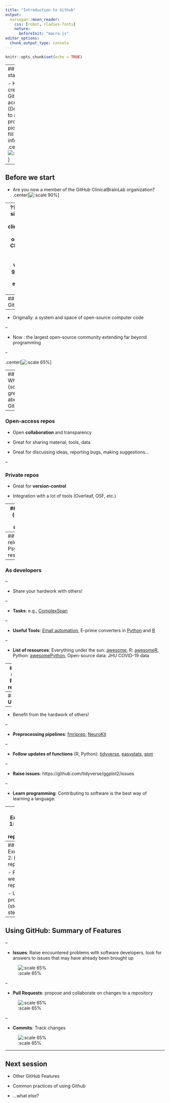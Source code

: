 ```yaml
---
title: "Introduction to Github"
output:
  xaringan::moon_reader:
    css: [robot, rladies-fonts]
    nature:
      beforeInit: "macro.js"
editor_options: 
  chunk_output_type: console
---
```


```r
knitr::opts_chunk$set(echo = TRUE)
```

---
## Before we start


- Have you created your GitHub account? (Don't forget to add a profile picture and fill up your information!)
.center[![:scale 90%](img/dom-profile.PNG)]


---

## Before we start

- Are you now a member of the GitHub ClinicalBrainLab organization?
.center[![:scale 90%](img/organization.png)]

--
???
everyone signs in, look for clinicalbrainlab gh organization
Checking the list of members would be a good way to see if everyone is there

---
## What is GitHub?

--
- Originally: a system and space of open-source computer code

--

- Now : the largest open-source community extending far beyond programming


--

.center[![:scale 65%](img/nature-stats.png)]

---
## What is (so great about) GitHub? 

--

### Open-access repos
  - Open **collaboration** and transparency
  
  - Great for sharing material, tools, data
  
  - Great for discussing ideas, reporting bugs, making suggestions...

--

### Private repos
  - Great for **version-control** 
  
  - Integration with a lot of tools (Overleaf, OSF, etc.)

---
## What is (so great about) GitHub? 

.center[![:scale 90%](img/workflow-gitHub.png)]

---
## How is it relevant to Psychology researchers?

--
### **As developers**

--

- Share your hardwork with others!

--

- **Tasks**: e.g., [ComplexSpan](https://github.com/neuropsychology/ComplexSpan)

--

- **Useful Tools**: [Email automation](https://github.com/colinquirk/autoemailer), E-prime converters in [Python](https://github.com/tsalo/convert-eprime) and [R](https://github.com/tjmahr/rprime)

--

- **List of resources**: Everything under the sun: [awesome](https://github.com/sindresorhus/awesome), R: [awesomeR](https://github.com/ktaranov/AwesomeR), Python: [awesomePython](https://github.com/vinta/awesome-python), Open-source data: JHU COVID-19 data

---
## How is it relevant to Psychology researchers?

--
### **As Users**

--

- Benefit from the hardwork of others!

--

- **Preprocessing pipelines**: [fmriprep](https://github.com/poldracklab/fmriprep), [NeuroKit](https://github.com/neuropsychology/NeuroKit)

--

- **Follow updates of functions** (R, Python): [tidyverse](https://github.com/tidyverse), [easystats](https://github.com/easystats), [spm](https://github.com/spm)

--

- **Raise issues**: https://github.com/tidyverse/ggplot2/issues

-- 

- **Learn programming**: Contributing to software is the best way of learning a language. 

---
## Exercise 1: Create a repository

- Initialize with `README.md` (this is the core of each repo, and usually contains all useful information about it)

- Make multiple commits

- Introduction to **markdown** (title, subtitle, bullet, bold, italic, link)

- Show commit history

---
## Exercise 2: Fork repository

- Fork the website repository

- Update profile (step-by-step)

---
## Using GitHub: Summary of Features

--

- **Issues**: Raise encountered problems with software developers, look for answers to issues that may have already been brought up

![:scale 65%](img/issues.png)

--

- **Pull Requests**: propose and collaborate on changes to a repository

![:scale 65%](img/pullrequests.png)

--

- **Commits**: Track changes

![:scale 65%](img/commits.png)

---
## Next session

- Other GitHub Features

- Common practices of using Github

- ...what else?

